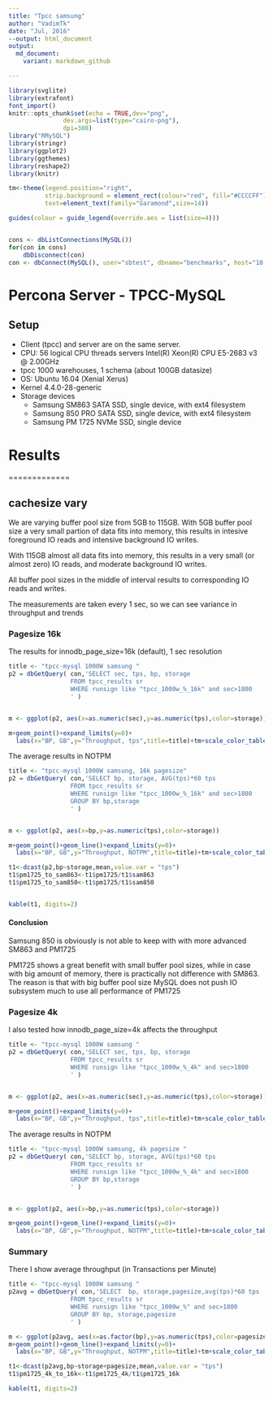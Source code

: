 ```yaml
---
title: "Tpcc samsung"
author: "VadimTk"
date: "Jul, 2016"
--output: html_document
output:
  md_document:
    variant: markdown_github

---
```


```r
library(svglite)
library(extrafont)
font_import()
knitr::opts_chunk$set(echo = TRUE,dev="png", 
               dev.args=list(type="cairo-png"),
               dpi=300)
library("RMySQL")
library(stringr)
library(ggplot2)
library(ggthemes)
library(reshape2)
library(knitr)

tm<-theme(legend.position="right",
          strip.background = element_rect(colour="red", fill="#CCCCFF"),
          text=element_text(family="Garamond",size=14))

guides(colour = guide_legend(override.aes = list(size=4)))


cons <- dbListConnections(MySQL())
for(con in cons)
    dbDisconnect(con)
con <- dbConnect(MySQL(), user="sbtest", dbname="benchmarks", host="10.20.2.4")

```

# Percona Server - TPCC-MySQL 

## Setup

* Client (tpcc) and server are on the same server. 
* CPU: 56 logical CPU threads servers Intel(R) Xeon(R) CPU E5-2683 v3 @ 2.00GHz
* tpcc 1000 warehouses, 1 schema (about 100GB datasize)
* OS: Ubuntu 16.04 (Xenial Xerus)
* Kernel 4.4.0-28-generic
* Storage devices
  * Samsung SM863 SATA SSD, single device, with ext4 filesystem
  * Samsung 850 PRO SATA SSD, single device, with ext4 filesystem
  * Samsung PM 1725 NVMe SSD, single device

# Results

=============

## cachesize vary

We are varying buffer pool size from 5GB to 115GB. 
With 5GB buffer pool size a very small partion of data fits into memory, this results in intesive foreground IO reads
and intensive background IO writes.

With 115GB almost all data fits into memory, this results in a very small (or almost zero) IO reads, and moderate background IO writes.

All buffer pool sizes in the middle of interval results to corresponding IO reads and writes.

The measurements are taken every 1 sec, so we can see variance in throughput and trends

### Pagesize 16k

The results for innodb_page_size=16k (default), 1 sec resolution
```r

title <- "tpcc-mysql 1000W samsung "
p2 = dbGetQuery( con,'SELECT sec, tps, bp, storage 
                 FROM tpcc_results sr 
                 WHERE runsign like "tpcc_1000w_%_16k" and sec>1800
                 ' )


m <- ggplot(p2, aes(x=as.numeric(sec),y=as.numeric(tps),color=storage))

m+geom_point()+expand_limits(y=0)+
  labs(x="BP, GB",y="Throughput, tps",title=title)+tm+scale_color_tableau(name="Storage")+facet_wrap(~bp,labeller = label_both)

```

The average results in NOTPM
```r

title <- "tpcc-mysql 1000W samsung, 16k pagesize"
p2 = dbGetQuery( con,'SELECT bp, storage, AVG(tps)*60 tps
                 FROM tpcc_results sr 
                 WHERE runsign like "tpcc_1000w_%_16k" and sec>1800
                 GROUP BY bp,storage
                 ' )


m <- ggplot(p2, aes(x=bp,y=as.numeric(tps),color=storage))

m+geom_point()+geom_line()+expand_limits(y=0)+
  labs(x="BP, GB",y="Throughput, NOTPM",title=title)+tm+scale_color_tableau(name="Storage")+scale_y_continuous(labels = scales::comma)

t1<-dcast(p2,bp~storage,mean,value.var = "tps")
t1$pm1725_to_sam863<-t1$pm1725/t1$sam863
t1$pm1725_to_sam850<-t1$pm1725/t1$sam850


kable(t1, digits=2)

```

#### Conclusion
Samsung 850 is obviously is not able to keep with with more advanced SM863 and PM1725

PM1725 shows a great benefit with small buffer pool sizes, while in case with big amount of memory, there is practically not difference with SM863.
The reason is that with big buffer pool size MySQL does not push IO subsystem much to use all performance of PM1725

### Pagesize 4k

I also tested how innodb_page_size=4k affects the throughput

```r

title <- "tpcc-mysql 1000W samsung "
p2 = dbGetQuery( con,'SELECT sec, tps, bp, storage 
                 FROM tpcc_results sr 
                 WHERE runsign like "tpcc_1000w_%_4k" and sec>1800
                 ' )


m <- ggplot(p2, aes(x=as.numeric(sec),y=as.numeric(tps),color=storage))

m+geom_point()+expand_limits(y=0)+
  labs(x="BP, GB",y="Throughput, tps",title=title)+tm+scale_color_tableau(name="Storage")+facet_wrap(~bp,labeller = label_both)


```

The average results in NOTPM
```r

title <- "tpcc-mysql 1000W samsung, 4k pagesize "
p2 = dbGetQuery( con,'SELECT bp, storage, AVG(tps)*60 tps
                 FROM tpcc_results sr 
                 WHERE runsign like "tpcc_1000w_%_4k" and sec>1800
                 GROUP BY bp,storage
                 ' )


m <- ggplot(p2, aes(x=bp,y=as.numeric(tps),color=storage))

m+geom_point()+geom_line()+expand_limits(y=0)+
  labs(x="BP, GB",y="Throughput, NOTPM",title=title)+tm+scale_color_tableau(name="Storage")+scale_y_continuous(labels = scales::comma)

```

### Summary
There I show average throughput (in Transactions per Minute)
```r

title <- "tpcc-mysql 1000W samsung "
p2avg = dbGetQuery( con,'SELECT  bp, storage,pagesize,avg(tps)*60 tps
                 FROM tpcc_results sr 
                 WHERE runsign like "tpcc_1000w_%" and sec>1800
                 GROUP BY bp, storage,pagesize
                 ' )

m <- ggplot(p2avg, aes(x=as.factor(bp),y=as.numeric(tps),color=pagesize,group=pagesize))
m+geom_point()+geom_line()+expand_limits(y=0)+
  labs(x="BP, GB",y="Throughput, NOTPM",title=title)+tm+scale_color_tableau(name="pagesize")+facet_wrap(~storage,labeller = label_both)

t1<-dcast(p2avg,bp~storage+pagesize,mean,value.var = "tps")
t1$pm1725_4k_to_16k<-t1$pm1725_4k/t1$pm1725_16k

kable(t1, digits=2)


```